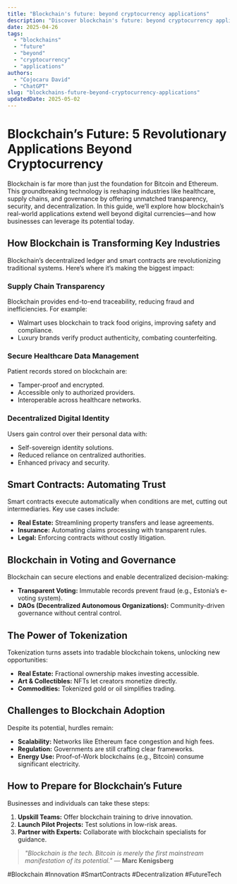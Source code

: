 ```yaml
---
title: "Blockchain's future: beyond cryptocurrency applications"
description: "Discover blockchain's future: beyond cryptocurrency applications with this in-depth guide, providing actionable insights and practical tips to boost your knowledge and results."
date: 2025-04-26
tags:
  - "blockchains"
  - "future"
  - "beyond"
  - "cryptocurrency"
  - "applications"
authors:
  - "Cojocaru David"
  - "ChatGPT"
slug: "blockchains-future-beyond-cryptocurrency-applications"
updatedDate: 2025-05-02
---
```


# Blockchain’s Future: 5 Revolutionary Applications Beyond Cryptocurrency  

Blockchain is far more than just the foundation for Bitcoin and Ethereum. This groundbreaking technology is reshaping industries like healthcare, supply chains, and governance by offering unmatched transparency, security, and decentralization. In this guide, we’ll explore how blockchain’s real-world applications extend well beyond digital currencies—and how businesses can leverage its potential today.  

## How Blockchain is Transforming Key Industries  

Blockchain’s decentralized ledger and smart contracts are revolutionizing traditional systems. Here’s where it’s making the biggest impact:  

### Supply Chain Transparency  
Blockchain provides end-to-end traceability, reducing fraud and inefficiencies. For example:  
- Walmart uses blockchain to track food origins, improving safety and compliance.  
- Luxury brands verify product authenticity, combating counterfeiting.  

### Secure Healthcare Data Management  
Patient records stored on blockchain are:  
- Tamper-proof and encrypted.  
- Accessible only to authorized providers.  
- Interoperable across healthcare networks.  

### Decentralized Digital Identity  
Users gain control over their personal data with:  
- Self-sovereign identity solutions.  
- Reduced reliance on centralized authorities.  
- Enhanced privacy and security.  

## Smart Contracts: Automating Trust  

Smart contracts execute automatically when conditions are met, cutting out intermediaries. Key use cases include:  

- **Real Estate:** Streamlining property transfers and lease agreements.  
- **Insurance:** Automating claims processing with transparent rules.  
- **Legal:** Enforcing contracts without costly litigation.  

## Blockchain in Voting and Governance  

Blockchain can secure elections and enable decentralized decision-making:  

- **Transparent Voting:** Immutable records prevent fraud (e.g., Estonia’s e-voting system).  
- **DAOs (Decentralized Autonomous Organizations):** Community-driven governance without central control.  

## The Power of Tokenization  

Tokenization turns assets into tradable blockchain tokens, unlocking new opportunities:  

- **Real Estate:** Fractional ownership makes investing accessible.  
- **Art & Collectibles:** NFTs let creators monetize directly.  
- **Commodities:** Tokenized gold or oil simplifies trading.  

## Challenges to Blockchain Adoption  

Despite its potential, hurdles remain:  

- **Scalability:** Networks like Ethereum face congestion and high fees.  
- **Regulation:** Governments are still crafting clear frameworks.  
- **Energy Use:** Proof-of-Work blockchains (e.g., Bitcoin) consume significant electricity.  

## How to Prepare for Blockchain’s Future  

Businesses and individuals can take these steps:  

1. **Upskill Teams:** Offer blockchain training to drive innovation.  
2. **Launch Pilot Projects:** Test solutions in low-risk areas.  
3. **Partner with Experts:** Collaborate with blockchain specialists for guidance.  

> *"Blockchain is the tech. Bitcoin is merely the first mainstream manifestation of its potential."* — **Marc Kenigsberg**  

#Blockchain #Innovation #SmartContracts #Decentralization #FutureTech